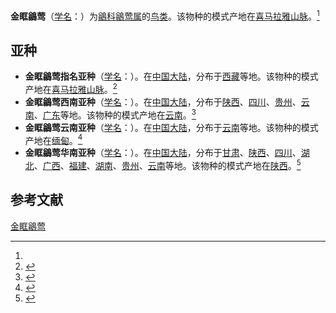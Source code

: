 {{Speciesbox
| name = 金眶鶲莺
| status = 
| status_system = 
| image = Golden-spectacled Warbler - Bhutan S4E9774 (19241397466).jpg
| genus = Seicercus
| species = burkii
| authority = (Burton)<ref name='id3768'>{{cite web| url =http://www.bioinfo.cn/db05/BjdwSpecies.php?action=view&id=3768| title =金眶鶲莺| work =《中国动物物种编目数据库》| publisher =中国科学院微生物研究所| author =中国科学院动物研究所| accessdate =2009-04-04| deadurl =yes| archiveurl =https://web.archive.org/web/20160305023846/http://www.bioinfo.cn/db05/BjdwSpecies.php?action=view&id=3768| archivedate =2016-03-05}}</ref>
}}

'''金眶鶲莺'''（[[学名|学名]]：{{lang|la|''Seicercus burkii''}}）为[[鶲科|鶲科]][[鶲莺属|鶲莺属]]的[[鸟类|鸟类]]。该物种的模式产地在[[喜马拉雅山脉|喜马拉雅山脉]]。<ref name='id3768'/>

==亚种==
*'''金眶鶲莺指名亚种'''（[[学名|学名]]：{{lang|la|''Seicercus burkii burkii''}}）。在[[中国大陆|中国大陆]]，分布于[[西藏|西藏]]等地。该物种的模式产地在[[喜马拉雅山脉|喜马拉雅山脉]]。<ref name='id3769'>{{cite web| url =http://www.bioinfo.cn/db05/BjdwSpecies.php?action=view&id=3769| title =金眶鶲莺指名亚种| work =《中国动物物种编目数据库》| publisher =中国科学院微生物研究所| author =中国科学院动物研究所| accessdate =2009-04-04| deadurl =yes| archiveurl =https://web.archive.org/web/20160305085057/http://www.bioinfo.cn/db05/BjdwSpecies.php?action=view&id=3769| archivedate =2016-03-05}}</ref>
*'''金眶鶲莺西南亚种'''（[[学名|学名]]：{{lang|la|''Seicercus burkii distinctus''}}）。在[[中国大陆|中国大陆]]，分布于[[陕西|陕西]]、[[四川|四川]]、[[贵州|贵州]]、[[云南|云南]]、[[广东|广东]]等地。该物种的模式产地在[[云南|云南]]。<ref name='id3770'>{{cite web| url =http://www.bioinfo.cn/db05/BjdwSpecies.php?action=view&id=3770| title =金眶鶲莺西南亚种| work =《中国动物物种编目数据库》| publisher =中国科学院微生物研究所| author =中国科学院动物研究所| accessdate =2009-04-04| deadurl =yes| archiveurl =https://web.archive.org/web/20160305004212/http://www.bioinfo.cn/db05/BjdwSpecies.php?action=view&id=3770| archivedate =2016-03-05}}</ref>
*'''金眶鶲莺云南亚种'''（[[学名|学名]]：{{lang|la|''Seicercus burkii tephrocephalus''}}）。在[[中国大陆|中国大陆]]，分布于[[云南|云南]]等地。该物种的模式产地在[[缅甸|缅甸]]。<ref name='id3771'>{{cite web| url =http://www.bioinfo.cn/db05/BjdwSpecies.php?action=view&id=3771| title =金眶鶲莺云南亚种| work =《中国动物物种编目数据库》| publisher =中国科学院微生物研究所| author =中国科学院动物研究所| accessdate =2009-04-04| deadurl =yes| archiveurl =https://web.archive.org/web/20131203122335/http://www.bioinfo.cn/db05/BjdwSpecies.php?action=view| archivedate =2013-12-03}}</ref>
*'''金眶鶲莺华南亚种'''（[[学名|学名]]：{{lang|la|''Seicercus burkii valentini''}}）。在[[中国大陆|中国大陆]]，分布于[[甘肃|甘肃]]、[[陕西|陕西]]、[[四川|四川]]、[[湖北|湖北]]、[[广西|广西]]、[[福建|福建]]、[[湖南|湖南]]、[[贵州|贵州]]、[[云南|云南]]等地。该物种的模式产地在[[陕西|陕西]]。<ref name='id3772'>{{cite web| url =http://www.bioinfo.cn/db05/BjdwSpecies.php?action=view&id=3772| title =金眶鶲莺华南亚种| work =《中国动物物种编目数据库》| publisher =中国科学院微生物研究所| author =中国科学院动物研究所| accessdate =2009-04-04| deadurl =yes| archiveurl =https://web.archive.org/web/20160305030607/http://www.bioinfo.cn/db05/BjdwSpecies.php?action=view&id=3772| archivedate =2016-03-05}}</ref>

== 参考文献 ==
{{reflist}}
{{Taxonbar|from=Q1037940}}

[[Category:鹟莺属|金眶鶲莺]]